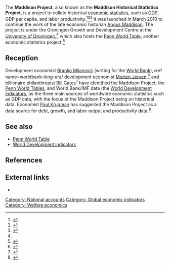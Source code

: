 The '''Maddison Project''', also known as the '''Maddison Historical Statistics Project''', is a project to collate historical [[economic statistics]], such as [[Gross Domestic Product|GDP]], GDP per capita, and labor productivity.<ref name=official-website>{{cite web|url = http://www.ggdc.net/maddison/maddison-project/home.htm|title = Maddison Project|accessdate = October 3, 2017}}</ref><ref name=ggdc-linking-page>{{cite web|url = http://www.rug.nl/ggdc/historicaldevelopment/maddison/|title = The Database|publisher = Groningen Growth and Development Centre|accessdate = October 3, 2017}}</ref><ref name=worldbank-long-era>{{cite web|url = http://blogs.worldbank.org/developmenttalk/end-long-era|title = The end of a long era|last = Milanović|first = Branko|authorlink = Branko Milanović|date = July 19, 2013|accessdate = October 3, 2017|publisher = [[World Bank]]}}</ref> It was launched in March 2010 to continue the work of the late economic historian [[Angus Maddison]]. The project is under the Groningen Growth and Development Centre at the [[University of Groningen]],<ref name=ggdc-linking-page/> which also hosts the [[Penn World Table]], another economic statistics project.<ref name=ggdc-pwt>{{cite web|url = http://www.rug.nl/ggdc/productivity/pwt/|title = The Database. Penn World Table version 9.0|accessdate = October 3, 2017|publisher = Groningen Growth and Development Centre}}</ref>

== Reception ==

Development economist [[Branko Milanović]] (writing for the [[World Bank]]),<ref name=worldbank-long-era/ development economist [[Morten Jerven]],<ref>{{cite web|url = http://www.ras.org.in/print/discrepancies_why_do_GDP_growth_rates_differ|title = Why Do GDP Growth Rates Differ?|last = Jerven|first = Morten|accessdate = October 3, 2017}}</ref> and billionaire philanthropist [[Bill Gates]]<ref name=gates-guardian>{{cite web|url = https://www.theguardian.com/business/economics-blog/2013/may/08/measuring-growth-gdp-africa|title = Bill Gates: how GDP understates economic growth. GDP may be an inaccurate indicator in sub-Saharan Africa, which is a concern for those who want to use statistics to help the world's poorest people|last = Gates|first = Bill|authorlink = Bill Gates|publisher = ''[[The Guardian]]''|date = May 8, 2013|accessdate = October 3, 2017}}</ref> have identified the Maddison Project, the [[Penn World Tables]], and World Bank/IMF data (the [[World Development Indicators]], as the three main sources of worldwide economic statistics such as GDP data, with the focus of the Maddison Project being on historical data. Economist [[Paul Krugman]] has suggested the Maddison Project as a data source for debt, growth, and labor output and productivity data.<ref>{{cite web|url = https://krugman.blogs.nytimes.com/2013/04/26/debt-and-growth-data/|title = Debt and Growth Data|last = Krugman|first = Paul|authorlink = Paul Krugman|date = April 26, 2013|accessdate = October 3, 2017|publisher = ''[[New York Times]]''}}</ref>

== See also ==

* [[Penn World Table]]
* [[World Development Indicators]]

== References ==

{{reflist|30em}}

== External links ==

* {{official website|http://www.ggdc.net/maddison/maddison-project/home.htm}}

[[Category: National accounts]]
[[Category: Global economic indicators]]
[[Category: Welfare economics]]
